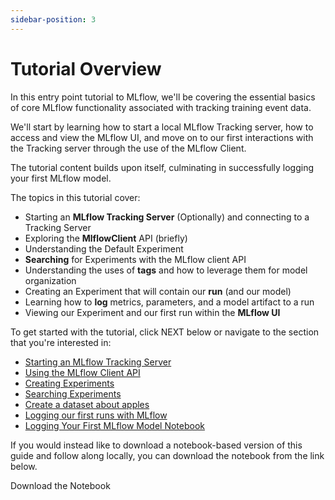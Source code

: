```yaml
---
sidebar-position: 3
---
```



# Tutorial Overview

In this entry point tutorial to MLflow, we'll be covering the essential basics of core MLflow functionality associated
with tracking training event data.

We'll start by learning how to start a local MLflow Tracking server, how to access and view the MLflow UI, and move on to
our first interactions with the Tracking server through the use of the MLflow Client.

The tutorial content builds upon itself, culminating in successfully logging your first MLflow model.

The topics in this tutorial cover:

- Starting an **MLflow Tracking Server** (Optionally) and connecting to a Tracking Server
- Exploring the **MlflowClient** API (briefly)
- Understanding the Default Experiment
- **Searching** for Experiments with the MLflow client API
- Understanding the uses of **tags** and how to leverage them for model organization
- Creating an Experiment that will contain our **run** (and our model)
- Learning how to **log** metrics, parameters, and a model artifact to a run
- Viewing our Experiment and our first run within the **MLflow UI**

To get started with the tutorial, click NEXT below or navigate to the section that you're interested in:

- [Starting an MLflow Tracking Server](/getting-started/logging-first-model/step1-tracking-server)
- [Using the MLflow Client API](/getting-started/logging-first-model/step2-mlflow-client)
- [Creating Experiments](/getting-started/logging-first-model/step3-create-experiment)
- [Searching Experiments](/getting-started/logging-first-model/step4-experiment-search)
- [Create a dataset about apples](/getting-started/logging-first-model/step5-synthetic-data)
- [Logging our first runs with MLflow](/getting-started/logging-first-model/step6-logging-a-run)
- [Logging Your First MLflow Model Notebook](/getting-started/logging-first-model/notebooks)

If you would instead like to download a notebook-based version of this guide and follow along locally, you can download the notebook from the link below.

<NotebookDownloadButton href="https://raw.githubusercontent.com/mlflow/mlflow/master/docs/source/getting-started/logging-first-model/notebooks/logging-first-model.ipynb">Download the Notebook</NotebookDownloadButton>

